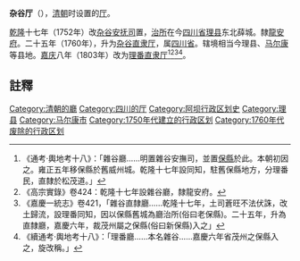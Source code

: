 '''杂谷厅'''（{{bo|z=|w=bkra shis gling}}），[[清朝|清朝]]时设置的[[廳_(行政區劃)|厅]]。

[[乾隆|乾隆]]十七年（1752年）改[[杂谷安抚司|杂谷安抚司]]置，[[治所|治所]]在今[[四川省|四川省]][[理县|理县]]东北薛城。隸[[龍安府|龍安府]]。二十五年（1760年），升为[[杂谷直隶厅|杂谷直隶厅]]，属[[四川省|四川省]]。辖境相当今理县、[[马尔康县|马尔康]]等县地。[[嘉庆|嘉庆]]八年（1803年）改为[[理番直隶厅|理番直隶厅]]<ref>《通考·輿地考十八》：「雜谷廳……明置雜谷安撫司，並置[[保縣|保縣]]於此。本朝初因之。雍正五年移保縣於舊威州城。乾隆十七年設同知，駐舊保縣地方，分理番民，直隸於松茂道。」</ref><ref>《高宗實錄》卷424：乾隆十七年設雜谷廳，隸龍安府。</ref><ref>《嘉慶一統志》卷421，「雜谷直隸廳……乾隆十七年，土司蒼旺不法伏誅，改土歸流，設理番同知，因以保縣舊城為廳治所(俗曰老保縣)。二十五年，升為直隸廳，嘉慶六年，裁茂州屬之保縣(俗曰新保縣)入之」</ref><ref>《續通考·輿地考十八》：「理番廳……本名雜谷……嘉慶六年省茂州之保縣入之，旋改稱。」</ref>。

==註釋==
{{reflist}}
{{清朝行政区划小作品}}
[[Category:清朝的廳|Category:清朝的廳]] 
[[Category:四川的厅|Category:四川的厅]]
[[Category:阿坝行政区划史|Category:阿坝行政区划史]] 
[[Category:理县|Category:理县]]
[[Category:马尔康市|Category:马尔康市]]
[[Category:1750年代建立的行政区划|Category:1750年代建立的行政区划]]
[[Category:1760年代废除的行政区划|Category:1760年代废除的行政区划]]